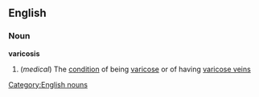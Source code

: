 ==English==
===Noun===
'''varicosis'''
#(''medical'') The [[condition]] of being [[varicose]] or of having [[varicose vein]]s
[[Category:English nouns]]